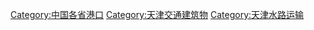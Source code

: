 [[Category:中国各省港口|Category:中国各省港口]]
[[Category:天津交通建筑物|Category:天津交通建筑物]]
[[Category:天津水路运输|Category:天津水路运输]]